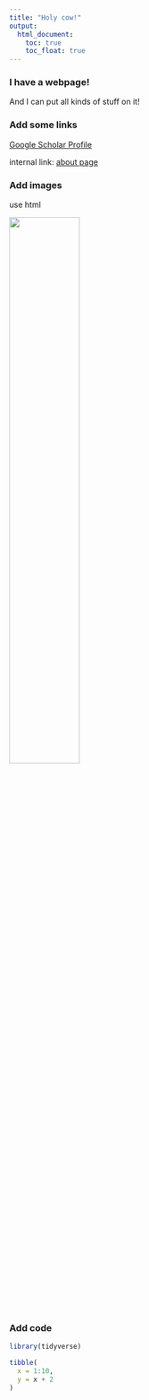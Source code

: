 ```yaml
---
title: "Holy cow!"
output:
  html_document:
    toc: true
    toc_float: true
---
```


### I have a webpage!

And I can put all kinds of stuff on it!

### Add some links

[Google Scholar Profile](https://scholar.google.com/citations?user=K2-E4SEAAAAJ&hl=en&authuser=1)

internal link: [about page](about.html)

### Add images

use html

<img src="images/figure1.jpg" style="width:50%">

### Add code

```r
library(tidyverse)

tibble(
  x = 1:10,
  y = x + 2
)
```

